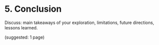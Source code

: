 # 5. Conclusion
Discuss: main takeaways of your exploration, limitations, future directions, lessons learned.

(suggested: 1 page)

